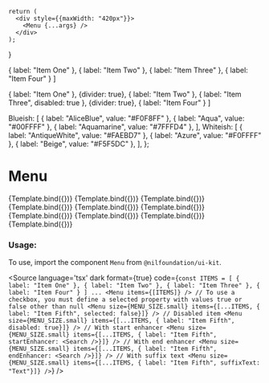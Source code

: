 
<Meta
    title="Menu"
    component={Menu}
/>

    return (
      <div style={{maxWidth: "420px"}}>
        <Menu {...args} />
      </div>
    );
}

  { label: "Item One" },
  { label: "Item Two" },
  { label: "Item Three" },
  { label: "Item Four" }
]

  { label: "Item One" },
  {divider: true},
  { label: "Item Two" },
  { label: "Item Three", disabled: true },
  {divider: true},
  { label: "Item Four" }
]

  Blueish: [
    { label: "AliceBlue", value: "#F0F8FF" },
    { label: "Aqua", value: "#00FFFF" },
    { label: "Aquamarine", value: "#7FFFD4" },
  ],
  Whiteish: [
    { label: "AntiqueWhite", value: "#FAEBD7" },
    { label: "Azure", value: "#F0FFFF" },
    { label: "Beige", value: "#F5F5DC" },
  ],
};


# Menu


<Canvas isColumn>
  <Story name="Small" args={{items: ITEMS,  size: MENU_SIZE.small}}>
      {Template.bind({})}
  </Story>
  <Story name="Medium" args={{items: ITEMS, size: MENU_SIZE.medium}}>
      {Template.bind({})}
  </Story>
  <Story name="Large" args={{items: ITEMS, size: MENU_SIZE.large}}>
      {Template.bind({})}
  </Story>
  <Story name="With Divider" args={{items: ITEMS_WITH_DIVIDER}}>
      {Template.bind({})}
  </Story>
  <Story name="With Checkbox" args={{items: [...ITEMS_WITH_DIVIDER, CheckboxItem]}}>
      {Template.bind({})}
  </Story>
  <Story name="With Start Enhancer" args={{items: [...ITEMS_WITH_DIVIDER, StartEnhancerItem]}}>
      {Template.bind({})}
  </Story>
  <Story name="With End Enhancer" args={{items: [...ITEMS_WITH_DIVIDER, EndEnhancerItem]}}>
      {Template.bind({})}
  </Story>
  <Story name="With Suffix Text" args={{items: [...ITEMS_WITH_DIVIDER, SuffixTextItem]}}>
      {Template.bind({})}
  </Story>
  <Story name="With Header" args={{items: ITEMS_WITH_HEADER}}>
      {Template.bind({})}
  </Story>
  <Story name="Empty State" args={{items: [], size: MENU_SIZE.large}}>
      {Template.bind({})}
  </Story>
</Canvas>

<ArgsTable of={Menu} />

### Usage:

To use, import the component `Menu` from `@nilfoundation/ui-kit`.

<Source
  language='tsx'
  dark
  format={true}
  code={`
        const ITEMS = [
          { label: "Item One" },
          { label: "Item Two" },
          { label: "Item Three" },
          { label: "Item Four" }
        ]
        ...
        <Menu items={[ITEMS]} />
        // To use a checkbox, you must define a selected property with values true or false other than null
        <Menu size={MENU_SIZE.small} items={[...ITEMS, { label: "Item Fifth", selected: false}]} />
        // Disabled item
        <Menu size={MENU_SIZE.small} items={[...ITEMS, { label: "Item Fifth", disabled: true}]} />
        // With start enhancer
        <Menu size={MENU_SIZE.small} items={[...ITEMS, { label: "Item Fifth", startEnhancer: <Search />}]} />
         // With end enhancer
        <Menu size={MENU_SIZE.small} items={[...ITEMS, { label: "Item Fifth", endEnhancer: <Search />}]} />
        // With suffix text
        <Menu size={MENU_SIZE.small} items={[...ITEMS, { label: "Item Fifth", suffixText: "Text"}]} />
  `}
/>


